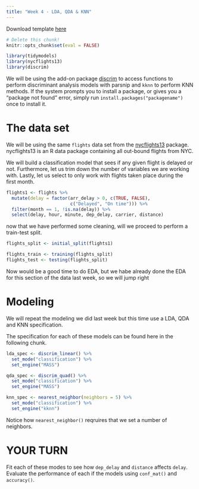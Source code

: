 ```yaml
---
title: "Week 4 - LDA, QDA & KNN"
---
```


Download template [here](templates/labs-04.Rmd)

```r
# Delete this chunk!
knitr::opts_chunk$set(eval = FALSE)
```

```r
library(tidymodels)
library(nycflights13)
library(discrim)
```

We will be using the add-on package [discrim](https://discrim.tidymodels.org/) to access functions to perform discriminant analysis models with parsnip and `kknn` to perform KNN methods. If the system prompts you to install a package, or gives you a "package not found" error,
simply run `install.packages("packagename")` once to install it.

# The data set

We will be using the same `flights` data set from the [nycflights13](https://github.com/tidyverse/nycflights13) package. nycflights13 is an R data package containing all out-bound flights from NYC.

We will build a classification model that sees if any given flight is delayed or not.
Furthermore, let us trim down the number of variables we are working with. Lastly, let us select to only work with flights taken place during the first month.

```r
flights1 <- flights %>%
  mutate(delay = factor(arr_delay > 0, c(TRUE, FALSE),
                        c("Delayed", "On time"))) %>%
  filter(month == 1, !is.na(delay)) %>%
  select(delay, hour, minute, dep_delay, carrier, distance)
```

now that we have performed some cleaning, will we proceed to perform a train-test split.

```r
flights_split <- initial_split(flights1)

flights_train <- training(flights_split)
flights_test <- testing(flights_split)
```

Now would be a good time to do EDA, but we habe already done the EDA for this section of the data last week, so we will jump right 

# Modeling

We will repeat the modeling we did last week but this time use a LDA, QDA and KNN specification.

The specification for each of these models can be found here in the following chunk.

```r
lda_spec <- discrim_linear() %>%
  set_mode("classification") %>%
  set_engine("MASS")

qda_spec <- discrim_quad() %>%
  set_mode("classification") %>%
  set_engine("MASS")

knn_spec <- nearest_neighbor(neighbors = 5) %>%
  set_mode("classification") %>%
  set_engine("kknn")
```

Notice how `nearest_neighbor()` reqruires that we set a number of neighbors.

# YOUR TURN

Fit each of these modes to see how `dep_delay` and `distance` affects `delay`. Evaluate the performance of each if the models using `conf_mat()` and `accuracy()`.
